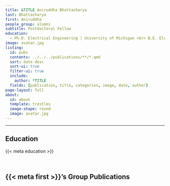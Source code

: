 ```yaml
---
title: &TITLE Aniruddha Bhattacharya
last: Bhattacharya
first: Aniruddha
people_group: alumni
subtitle: Postdoctoral Fellow
education:
  - Ph.D. Electrical Engineering | University of Michigan <br> B.E. Electrical Engineering | Indian Institute of Engineering Science and Technology
image: avatar.jpg
listing:
  id: pubs
  contents: ../../../publications/**/*.qmd
  sort: date desc
  sort-ui: true
  filter-ui: true
  include:
    author: *TITLE
  fields: [publication, title, categories, image, date, author]
page-layout: full
about: 
  id: about
  template: trestles
  image-shape: round
  image: avatar.jpg
---
```


<hr>


:::{#about}



## Education
{{< meta education >}}

<br>

:::

## {{< meta first >}}'s Group Publications

:::{#pubs}
:::
